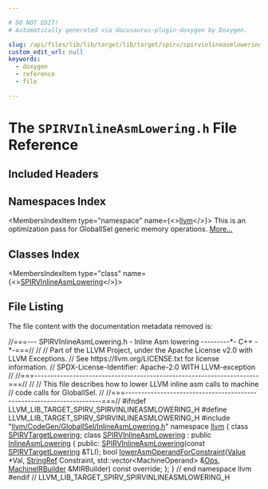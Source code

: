 ```yaml
---

# DO NOT EDIT!
# Automatically generated via docusaurus-plugin-doxygen by Doxygen.

slug: /api/files/lib/lib/target/lib/target/spirv/spirvinlineasmlowering-h
custom_edit_url: null
keywords:
  - doxygen
  - reference
  - file

---
```





# The `SPIRVInlineAsmLowering.h` File Reference

<DoxygenPage pluginConfig={pluginConfig}>



## Included Headers

<IncludesList>
<IncludesListItem
  filePath="llvm/CodeGen/GlobalISel/InlineAsmLowering.h"
  permalink="/docs/api/files/include/include/llvm/include/llvm/codegen/include/llvm/codegen/globalisel/inlineasmlowering-h"
  isLocal="true" />
</IncludesList>

## Namespaces Index

<MembersIndex>

<MembersIndexItem
  type="namespace"
  name={<><a href="/docs/api/namespaces/llvm">llvm</a></>}>
This is an optimization pass for GlobalISel generic memory operations. <a href="/docs/api/namespaces/llvm/#details">More...</a>
</MembersIndexItem>

</MembersIndex>

## Classes Index

<MembersIndex>

<MembersIndexItem
  type="class"
  name={<><a href="/docs/api/classes/llvm/spirvinlineasmlowering">SPIRVInlineAsmLowering</a></>}>
</MembersIndexItem>

</MembersIndex>


## File Listing

The file content with the documentation metadata removed is:

<ProgramListing>

<Link id="l00001" /><CodeLine lineNumber="1"><span class="doxyHighlightComment">//===--- SPIRVInlineAsmLowering.h - Inline Asm lowering ---------&#42;- C++ -&#42;-===//</span></CodeLine>
<Link id="l00002" /><CodeLine lineNumber="2"><span class="doxyHighlightComment">//</span></CodeLine>
<Link id="l00003" /><CodeLine lineNumber="3"><span class="doxyHighlightComment">// Part of the LLVM Project, under the Apache License v2.0 with LLVM Exceptions.</span></CodeLine>
<Link id="l00004" /><CodeLine lineNumber="4"><span class="doxyHighlightComment">// See https://llvm.org/LICENSE.txt for license information.</span></CodeLine>
<Link id="l00005" /><CodeLine lineNumber="5"><span class="doxyHighlightComment">// SPDX-License-Identifier: Apache-2.0 WITH LLVM-exception</span></CodeLine>
<Link id="l00006" /><CodeLine lineNumber="6"><span class="doxyHighlightComment">//</span></CodeLine>
<Link id="l00007" /><CodeLine lineNumber="7"><span class="doxyHighlightComment">//===----------------------------------------------------------------------===//</span></CodeLine>
<Link id="l00008" /><CodeLine lineNumber="8"><span class="doxyHighlightComment">//</span></CodeLine>
<Link id="l00009" /><CodeLine lineNumber="9"><span class="doxyHighlightComment">// This file  describes how to lower LLVM inline asm calls to machine</span></CodeLine>
<Link id="l00010" /><CodeLine lineNumber="10"><span class="doxyHighlightComment">// code calls for GlobalISel.</span></CodeLine>
<Link id="l00011" /><CodeLine lineNumber="11"><span class="doxyHighlightComment">//</span></CodeLine>
<Link id="l00012" /><CodeLine lineNumber="12"><span class="doxyHighlightComment">//===----------------------------------------------------------------------===//</span></CodeLine>
<Link id="l00013" /><CodeLine lineNumber="13"></CodeLine>
<Link id="l00014" /><CodeLine lineNumber="14"><span class="doxyHighlightPreprocessor">#ifndef LLVM&#95;LIB&#95;TARGET&#95;SPIRV&#95;SPIRVINLINEASMLOWERING&#95;H</span></CodeLine>
<Link id="l00015" /><CodeLine lineNumber="15"><span class="doxyHighlightPreprocessor">#define LLVM&#95;LIB&#95;TARGET&#95;SPIRV&#95;SPIRVINLINEASMLOWERING&#95;H</span></CodeLine>
<Link id="l00016" /><CodeLine lineNumber="16"></CodeLine>
<Link id="l00017" /><CodeLine lineNumber="17"><span class="doxyHighlightPreprocessor">#include &quot;<a href="/docs/api/files/include/include/llvm/include/llvm/codegen/include/llvm/codegen/globalisel/inlineasmlowering-h">llvm/CodeGen/GlobalISel/InlineAsmLowering.h</a>&quot;</span></CodeLine>
<Link id="l00018" /><CodeLine lineNumber="18"></CodeLine>
<Link id="l00019" /><CodeLine lineNumber="19"><span class="doxyHighlightKeyword">namespace </span><span class="doxyHighlight"><a href="/docs/api/namespaces/llvm">llvm</a> &#123;</span></CodeLine>
<Link id="l00020" /><CodeLine lineNumber="20"></CodeLine>
<Link id="l00021" /><CodeLine lineNumber="21"><span class="doxyHighlightKeyword">class </span><span class="doxyHighlight"><a href="/docs/api/classes/llvm/spirvtargetlowering">SPIRVTargetLowering</a>;</span></CodeLine>
<Link id="l00022" /><CodeLine lineNumber="22"></CodeLine>
<Link id="l00023" /><CodeLine lineNumber="23" lineLink="/docs/api/classes/llvm/spirvinlineasmlowering"><span class="doxyHighlightKeyword">class </span><span class="doxyHighlight"><a href="/docs/api/classes/llvm/spirvinlineasmlowering/#a7bff83f3bdee4b93241fd27cf15d3c1c">SPIRVInlineAsmLowering</a> : </span><span class="doxyHighlightKeyword">public</span><span class="doxyHighlight"> <a href="/docs/api/classes/llvm/inlineasmlowering/#a1cfd4dc7278effd0cb32a67eccbdb209">InlineAsmLowering</a> &#123;</span></CodeLine>
<Link id="l00024" /><CodeLine lineNumber="24"><span class="doxyHighlightKeyword">public</span><span class="doxyHighlight">:</span></CodeLine>
<Link id="l00025" /><CodeLine lineNumber="25"><span class="doxyHighlight">  <a href="/docs/api/classes/llvm/spirvinlineasmlowering/#a7bff83f3bdee4b93241fd27cf15d3c1c">SPIRVInlineAsmLowering</a>(</span><span class="doxyHighlightKeyword">const</span><span class="doxyHighlight"> <a href="/docs/api/classes/llvm/spirvtargetlowering">SPIRVTargetLowering</a> &amp;TLI);</span></CodeLine>
<Link id="l00026" /><CodeLine lineNumber="26"><span class="doxyHighlight">  </span><span class="doxyHighlightKeywordType">bool</span></CodeLine>
<Link id="l00027" /><CodeLine lineNumber="27"><span class="doxyHighlight">  <a href="/docs/api/classes/llvm/spirvinlineasmlowering/#ad76d409865bd147da020b46aa7525013">lowerAsmOperandForConstraint</a>(<a href="/docs/api/classes/llvm/value">Value</a> &#42;Val, <a href="/docs/api/classes/llvm/stringref">StringRef</a> Constraint,</span></CodeLine>
<Link id="l00028" /><CodeLine lineNumber="28"><span class="doxyHighlight">                               std::vector&lt;MachineOperand&gt; &amp;<a href="/docs/api/files/include/include/llvm/include/llvm/demangle/itaniumdemangle-h/#a926d7ce2143863b7a2afda0fca4d2b65">Ops</a>,</span></CodeLine>
<Link id="l00029" /><CodeLine lineNumber="29"><span class="doxyHighlight">                               <a href="/docs/api/classes/llvm/machineirbuilder">MachineIRBuilder</a> &amp;MIRBuilder) </span><span class="doxyHighlightKeyword">const override</span><span class="doxyHighlight">;</span></CodeLine>
<Link id="l00030" /><CodeLine lineNumber="30"><span class="doxyHighlight">&#125;;</span></CodeLine>
<Link id="l00031" /><CodeLine lineNumber="31"><span class="doxyHighlight">&#125; </span><span class="doxyHighlightComment">// end namespace llvm</span></CodeLine>
<Link id="l00032" /><CodeLine lineNumber="32"></CodeLine>
<Link id="l00033" /><CodeLine lineNumber="33"><span class="doxyHighlightPreprocessor">#endif </span><span class="doxyHighlightComment">// LLVM&#95;LIB&#95;TARGET&#95;SPIRV&#95;SPIRVINLINEASMLOWERING&#95;H</span></CodeLine>

</ProgramListing>


</DoxygenPage>
